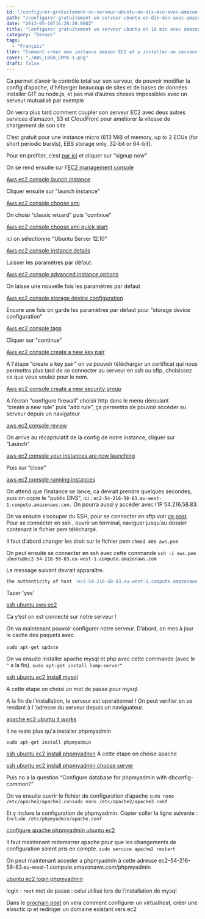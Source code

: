 ```yaml
---
id: "/configurer-gratuitement-un-serveur-ubuntu-en-dix-min-avec-amazon-ec-deux"
path: "/configurer-gratuitement-un-serveur-ubuntu-en-dix-min-avec-amazon-ec-deux"
date: "2013-05-10T16:28:20.000Z"
title: "Configurer gratuitement un serveur ubuntu en 10 min avec amazon EC2"
category: "Devops"
tags: 
  - "Français"
tldr: "Comment créer une instance amazon EC2 et y installer un serveur apache, MySQL et phpMyAdmin pour héberger gratuitement son site."
cover: "./AWS_LOGO_CMYK-1.png"
draft: false
---
```


Ca permet d’avoir le contrôle total sur son serveur, de pouvoir modifier la config d’apache, d’héberger beaucoup de sites et de bases de données installer GIT ou node.js, et pas mal d’autres choses impossibles avec un serveur mutualisé par exemple

On verra plus tard comment coupler son serveur EC2 avec deux autres services d’amazon, S3 et CloudFront pour améliorer la vitesse de chargement de son site

C’est gratuit pour une instance micro (613 MiB of memory, up to 2 ECUs (for short periodic bursts), EBS storage only, 32-bit or 64-bit).

Pour en profiter, c’est [par ici](http://aws.amazon.com/ec2) et cliquer sur “signup now”

On se rend ensuite sur l’[EC2 management console](https://console.aws.amazon.com/ec2/v2/home)

[Aws ec2 console launch instance](./Screen-shot-2013-05-10-at-11.35.20-AM-1024x640.png)

Cliquer ensuite sur "launch instance"

[Aws ec2 console choose ami](./Screen-shot-2013-05-10-at-11.54.17-AM-1024x640.png)

On choisi “classic wizard” puis “continue”

[Aws ec2 console choose ami quick start](./Screen-shot-2013-05-10-at-11.57.58-AM-1024x640.png)

ici on sélectionne "Ubuntu Server 12.10"

[Aws ec2 console instance details](./Screen-shot-2013-05-10-at-11.58.11-AM-1024x640.png)

Laisser les paramètres par défaut.

[Aws ec2 console advanced instance options](./Screen-shot-2013-05-10-at-11.58.19-AM-1024x640.png)

On laisse une nouvelle fois les paramètres par défaut

[Aws ec2 console storage device configuration](./Screen-shot-2013-05-10-at-11.58.36-AM-1024x640.png)

Encore une fois on garde les paramètres par défaut pour “storage device configuration”

[Aws ec2 console tags](./Screen-shot-2013-05-10-at-11.59.50-AM-1024x640.png)

Cliquer sur "continue"

[Aws ec2 console create a new key pair](./Screen-shot-2013-05-10-at-12.03.04-PM-1024x640.png)

A l'étape “create a key pair” on va pouvoir télécharger un certificat qui nous permettra plus tard de se connecter au serveur en ssh ou sftp, choisissez ce que vous voulez pour le nom.

[Aws ec2 console create a new security group](./Screen-shot-2013-05-10-at-12.07.39-PM-1024x640.png)

A l’écran "configure firewall” choisir http dans le menu déroulant “create a new rule” puis “add rule”, ça permettra de pouvoir accéder au serveur depuis un navigateur

[aws ec2 console review](./Screen-shot-2013-05-10-at-12.07.55-PM-1024x640.png)

On arrive au récapitulatif de la config de notre instance, cliquer sur “Launch”

[aws ec2 console your instances are now launching](./Screen-shot-2013-05-10-at-12.08.01-PM-1024x640.png)

Puis sur “close”

[aws ec2 console running instances](./Screen-shot-2013-05-10-at-6.08.40-PM1-1024x640.png)

On attend que l’instance se lance, ca devrait prendre quelques secondes, puis on copie le "public DNS", ici : `ec2-54-216-58-83.eu-west-1.compute.amazonaws.com.` On pourra aussi y accéder avec l’IP 54.216.58.83.

On va ensuite s’occuper du SSH, pour se connecter en sftp voir [ce post](/se-connecter-en-sftp-a-une-instance-ec-deux-avec-transmit/ "Se connecter en SFTP à une instance EC2 avec Transmit"). Pour se connecter en ssh , ouvrir un terminal, naviguer jusqu’au dossier contenant le fichier pem téléchargé.

Il faut d’abord changer les droit sur le fichier pem
`chmod 400 aws.pem`

On peut ensuite se connecter en ssh avec cette commande
`ssh -i aws.pem ubuntu@ec2-54-216-58-83.eu-west-1.compute.amazonaws.com`

Le message suivant devrait apparaître.
```bash
The authenticity of host 'ec2-54-216-58-83.eu-west-1.compute.amazonaws.com (54.216.58.83)' can't be established. RSA key fingerprint is d6:1b:ce:5a:3b:57:d6:1a:4e:55:2f:84:a5:19:55:c5. Are you sure you want to continue connecting (yes/no)?
```
Taper 'yes'

[ssh ubuntu aws ec2](./Screen-shot-2013-05-10-at-12.16.05-PM.png)

Ca y’est on est connecté sur notre serveur !

On va maintenant pouvoir configurer notre serveur. D’abord, on mes à jour le cache des paquets avec

`sudo apt-get update` 

On va ensuite installer apache mysql et php avec cette commande (avec le `^` a la fin).
`sudo apt-get install lamp-server^`

[ssh ubuntu ec2 install mysql](./Screen-shot-2013-05-07-at-7.42.38-PM.png)

A cette étape on choisi un mot de passe pour mysql.

A la fin de l’installation, le serveur est operationnel ! On peut verifier en se rendant à l ‘adresse du serveur depuis un naviguateur.

[apache ec2 ubuntu it works](./Screen-shot-2013-05-10-at-12.18.50-PM-1024x640.png)

Il ne reste plus qu'a installer phpmyadmin

`sudo apt-get install phpmyadmin`

[ssh ubuntu ec2 install phpmyadmin](./Screen-shot-2013-05-10-at-12.19.21-PM.png) A cette étape on choise apache

[ssh ubuntu ec2 install phpmyadmin choose server](./Screen-shot-2013-05-07-at-7.56.11-PM.png)

Puis no a la question “Configure database for phpmyadmin with dbconfig-common?”

On va ensuite ouvrir le fichier de configuration d’apache
`sudo nano /etc/apache2/apache2.consudo nano /etc/apache2/apache2.conf`

Et y inclure la configuration de phpmyadmin. Copier coller la ligne suivante :
`Include /etc/phpmyadmin/apache.conf`

[configure apache phpmyadmin ubuntu ec2](./Screen-shot-2013-05-10-at-12.22.32-PM.png)

Il faut maintenant redemarrer apache pour que les changements de configuration soient pris en compte.
`sudo service apache2 restart`

On peut maintenant acceder a phpmyadmin à cette adresse
ec2-54-216-58-83.eu-west-1.compute.amazonaws.com/phpmyadmin

[ubuntu ec2 login phpmyadmin](./Screen-shot-2013-05-10-at-12.23.53-PM-1024x640.png)

login : `root` 
mot de passe : celui utilisé lors de l’installation de mysql 

Dans le [prochain post](/creer-un-virtual-host-une-elastic-ip-et-rediriger-son-domaine-vers-ec-deux/ "Créer un virtual host, une elastic IP et rediriger son domaine vers EC2") on vera comment configurer un virtualhost, créer une elasctic ip et rediriger un domaine existant vers ec2
